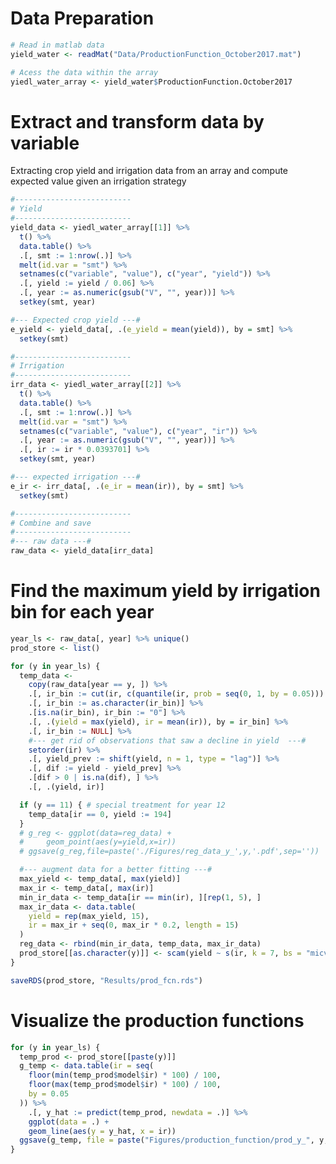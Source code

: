 # Data Preparation

```r
# Read in matlab data
yield_water <- readMat("Data/ProductionFunction_October2017.mat")

# Acess the data within the array
yiedl_water_array <- yield_water$ProductionFunction.October2017
```

# Extract and transform data by variable

Extracting crop yield and irrigation data from an array and compute expected value given an irrigation strategy

```r
#--------------------------
# Yield
#--------------------------
yield_data <- yiedl_water_array[[1]] %>%
  t() %>%
  data.table() %>%
  .[, smt := 1:nrow(.)] %>%
  melt(id.var = "smt") %>%
  setnames(c("variable", "value"), c("year", "yield")) %>%
  .[, yield := yield / 0.06] %>%
  .[, year := as.numeric(gsub("V", "", year))] %>%
  setkey(smt, year)

#--- Expected crop yield ---#
e_yield <- yield_data[, .(e_yield = mean(yield)), by = smt] %>%
  setkey(smt)

#--------------------------
# Irrigation
#--------------------------
irr_data <- yiedl_water_array[[2]] %>%
  t() %>%
  data.table() %>%
  .[, smt := 1:nrow(.)] %>%
  melt(id.var = "smt") %>%
  setnames(c("variable", "value"), c("year", "ir")) %>%
  .[, year := as.numeric(gsub("V", "", year))] %>%
  .[, ir := ir * 0.0393701] %>%
  setkey(smt, year)

#--- expected irrigation ---#
e_ir <- irr_data[, .(e_ir = mean(ir)), by = smt] %>%
  setkey(smt)

#--------------------------
# Combine and save
#--------------------------
#--- raw data ---#
raw_data <- yield_data[irr_data]
```

# Find the maximum yield by irrigation bin for each year

```r
year_ls <- raw_data[, year] %>% unique()
prod_store <- list()

for (y in year_ls) {
  temp_data <- 
    copy(raw_data[year == y, ]) %>%
    .[, ir_bin := cut(ir, c(quantile(ir, prob = seq(0, 1, by = 0.05))) %>% unique())] %>%
    .[, ir_bin := as.character(ir_bin)] %>%
    .[is.na(ir_bin), ir_bin := "0"] %>%
    .[, .(yield = max(yield), ir = mean(ir)), by = ir_bin] %>%
    .[, ir_bin := NULL] %>%
    #--- get rid of observations that saw a decline in yield  ---#
    setorder(ir) %>%
    .[, yield_prev := shift(yield, n = 1, type = "lag")] %>%
    .[, dif := yield - yield_prev] %>%
    .[dif > 0 | is.na(dif), ] %>%
    .[, .(yield, ir)]

  if (y == 11) { # special treatment for year 12
    temp_data[ir == 0, yield := 194]
  }
  # g_reg <- ggplot(data=reg_data) +
  # 	geom_point(aes(y=yield,x=ir))
  # ggsave(g_reg,file=paste('./Figures/reg_data_y_',y,'.pdf',sep=''))

  #--- augment data for a better fitting ---#
  max_yield <- temp_data[, max(yield)]
  max_ir <- temp_data[, max(ir)]
  min_ir_data <- temp_data[ir == min(ir), ][rep(1, 5), ]
  max_ir_data <- data.table(
    yield = rep(max_yield, 15),
    ir = max_ir + seq(0, max_ir * 0.2, length = 15)
  )
  reg_data <- rbind(min_ir_data, temp_data, max_ir_data)
  prod_store[[as.character(y)]] <- scam(yield ~ s(ir, k = 7, bs = "micv"), data = reg_data)
}

saveRDS(prod_store, "Results/prod_fcn.rds")
```


# Visualize the production functions

```r
for (y in year_ls) {
  temp_prod <- prod_store[[paste(y)]]
  g_temp <- data.table(ir = seq(
    floor(min(temp_prod$model$ir) * 100) / 100,
    floor(max(temp_prod$model$ir) * 100) / 100,
    by = 0.05
  )) %>%
    .[, y_hat := predict(temp_prod, newdata = .)] %>%
    ggplot(data = .) +
    geom_line(aes(y = y_hat, x = ir))
  ggsave(g_temp, file = paste("Figures/production_function/prod_y_", y, ".pdf", sep = ""))
}
```